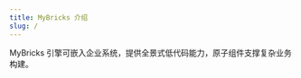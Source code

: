 ```yaml
---
title: MyBricks 介绍
slug: /
---
```



MyBricks 引擎可嵌入企业系统，提供全景式低代码能力，原子组件支撑复杂业务构建。

<Section
  title={"使用文档"}
  data={[
    {
      thumbnail: image1.src,
      title: "中后台系统",
      description: "描述1",
      route: "/",
    },
    {
      thumbnail: image2.src,
      title: "小程序",
      description: "描述2",
      route: "/route2",
    },
    {
      thumbnail: image3.src,
      title: "H5页面",
      description: "描述2",
      route: "/route2",
    },
  ]}
/>
